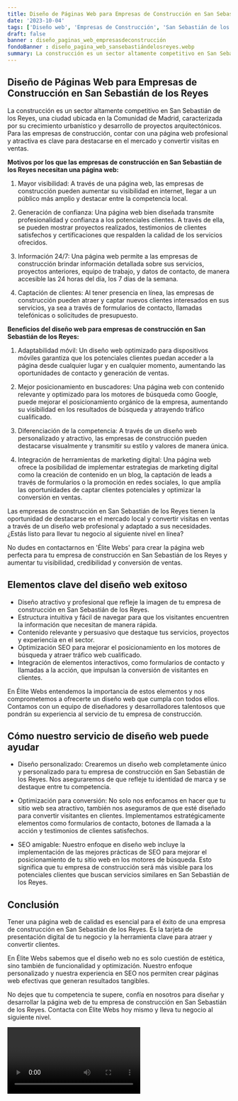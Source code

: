 ```yaml
---
title: Diseño de Páginas Web para Empresas de Construcción en San Sebastián de los Reyes
date: '2023-10-04'
tags: ['Diseño web', 'Empresas de Construcción', 'San Sebastián de los Reyes']
draft: false
banner : diseño_paginas_web_empresasdeconstrucción
fondoBanner : diseño_pagina_web_sansebastiándelosreyes.webp
summary: La construcción es un sector altamente competitivo en San Sebastián de los Reyes, una ciudad ubicada en la Comunidad de Madrid, caracterizada por su crecimiento urbanístico y desarrollo de proyectos arquitectónicos. Para las empresas de construcción, contar con una página web profesional y atractiva es clave para destacarse en el mercado y convertir visitas en ventas.
---
```


## Diseño de Páginas Web para Empresas de Construcción en San Sebastián de los Reyes

La construcción es un sector altamente competitivo en San Sebastián de los Reyes, una ciudad ubicada en la Comunidad de Madrid, caracterizada por su crecimiento urbanístico y desarrollo de proyectos arquitectónicos. Para las empresas de construcción, contar con una página web profesional y atractiva es clave para destacarse en el mercado y convertir visitas en ventas.

**Motivos por los que las empresas de construcción en San Sebastián de los Reyes necesitan una página web:**

1. Mayor visibilidad: A través de una página web, las empresas de construcción pueden aumentar su visibilidad en internet, llegar a un público más amplio y destacar entre la competencia local.

2. Generación de confianza: Una página web bien diseñada transmite profesionalidad y confianza a los potenciales clientes. A través de ella, se pueden mostrar proyectos realizados, testimonios de clientes satisfechos y certificaciones que respalden la calidad de los servicios ofrecidos.

3. Información 24/7: Una página web permite a las empresas de construcción brindar información detallada sobre sus servicios, proyectos anteriores, equipo de trabajo, y datos de contacto, de manera accesible las 24 horas del día, los 7 días de la semana.

4. Captación de clientes: Al tener presencia en línea, las empresas de construcción pueden atraer y captar nuevos clientes interesados en sus servicios, ya sea a través de formularios de contacto, llamadas telefónicas o solicitudes de presupuesto.

**Beneficios del diseño web para empresas de construcción en San Sebastián de los Reyes:**

1. Adaptabilidad móvil: Un diseño web optimizado para dispositivos móviles garantiza que los potenciales clientes puedan acceder a la página desde cualquier lugar y en cualquier momento, aumentando las oportunidades de contacto y generación de ventas.

2. Mejor posicionamiento en buscadores: Una página web con contenido relevante y optimizado para los motores de búsqueda como Google, puede mejorar el posicionamiento orgánico de la empresa, aumentando su visibilidad en los resultados de búsqueda y atrayendo tráfico cualificado.

3. Diferenciación de la competencia: A través de un diseño web personalizado y atractivo, las empresas de construcción pueden destacarse visualmente y transmitir su estilo y valores de manera única.

4. Integración de herramientas de marketing digital: Una página web ofrece la posibilidad de implementar estrategias de marketing digital como la creación de contenido en un blog, la captación de leads a través de formularios o la promoción en redes sociales, lo que amplía las oportunidades de captar clientes potenciales y optimizar la conversión en ventas.

Las empresas de construcción en San Sebastián de los Reyes tienen la oportunidad de destacarse en el mercado local y convertir visitas en ventas a través de un diseño web profesional y adaptado a sus necesidades. ¿Estás listo para llevar tu negocio al siguiente nivel en línea?

No dudes en contactarnos en 'Élite Webs' para crear la página web perfecta para tu empresa de construcción en San Sebastián de los Reyes y aumentar tu visibilidad, credibilidad y conversión de ventas.

<GifSeo />

<Cta />

## Elementos clave del diseño web exitoso

- Diseño atractivo y profesional que refleje la imagen de tu empresa de construcción en San Sebastián de los Reyes.
- Estructura intuitiva y fácil de navegar para que los visitantes encuentren la información que necesitan de manera rápida.
- Contenido relevante y persuasivo que destaque tus servicios, proyectos y experiencia en el sector.
- Optimización SEO para mejorar el posicionamiento en los motores de búsqueda y atraer tráfico web cualificado.
- Integración de elementos interactivos, como formularios de contacto y llamadas a la acción, que impulsan la conversión de visitantes en clientes.

En Élite Webs entendemos la importancia de estos elementos y nos comprometemos a ofrecerte un diseño web que cumpla con todos ellos. Contamos con un equipo de diseñadores y desarrolladores talentosos que pondrán su experiencia al servicio de tu empresa de construcción.

## Cómo nuestro servicio de diseño web puede ayudar

- Diseño personalizado: Crearemos un diseño web completamente único y personalizado para tu empresa de construcción en San Sebastián de los Reyes. Nos aseguraremos de que refleje tu identidad de marca y se destaque entre tu competencia.

- Optimización para conversión: No solo nos enfocamos en hacer que tu sitio web sea atractivo, también nos aseguramos de que esté diseñado para convertir visitantes en clientes. Implementamos estratégicamente elementos como formularios de contacto, botones de llamada a la acción y testimonios de clientes satisfechos.

- SEO amigable: Nuestro enfoque en diseño web incluye la implementación de las mejores prácticas de SEO para mejorar el posicionamiento de tu sitio web en los motores de búsqueda. Esto significa que tu empresa de construcción será más visible para los potenciales clientes que buscan servicios similares en San Sebastián de los Reyes.

## Conclusión

Tener una página web de calidad es esencial para el éxito de una empresa de construcción en San Sebastián de los Reyes. Es la tarjeta de presentación digital de tu negocio y la herramienta clave para atraer y convertir clientes.

En Élite Webs sabemos que el diseño web no es solo cuestión de estética, sino también de funcionalidad y optimización. Nuestro enfoque personalizado y nuestra experiencia en SEO nos permiten crear páginas web efectivas que generan resultados tangibles.

No dejes que tu competencia te supere, confía en nosotros para diseñar y desarrollar la página web de tu empresa de construcción en San Sebastián de los Reyes. Contacta con Élite Webs hoy mismo y lleva tu negocio al siguiente nivel.

<Video />

<CtaBot job='Empresas de Construcción' city='San Sebastián de los Reyes'/>

<Gmaps query='San Sebastián de los Reyes+españa+maps' />